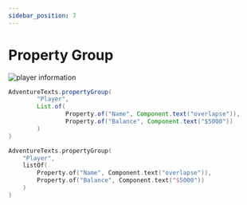 ```yaml
---
sidebar_position: 7
---
```



# Property Group

<img src="/img/messages/property_group_player.png" alt="player information" />

<Tabs>

<TabItem value="java" label="Java">

```java
AdventureTexts.propertyGroup(
        "Player",
        List.of(
                Property.of("Name", Component.text("overlapse")),
                Property.of("Balance", Component.text("$5000"))
        )
)
```

</TabItem>

<TabItem value="kotlin" label="Kotlin">

```kotlin
AdventureTexts.propertyGroup(
    "Player",
    listOf(
        Property.of("Name", Component.text("overlapse")),
        Property.of("Balance", Component.text("$5000"))
    )
)
```

</TabItem>

</Tabs>
